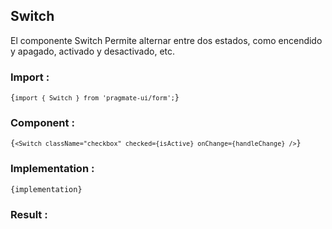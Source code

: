
## Switch

El componente Switch Permite
alternar entre dos estados, como encendido y apagado, activado y
desactivado, etc.

### Import :

<Code>{`import { Switch } from 'pragmate-ui/form';`}</Code>

### Component :

<Code>{`<Switch className="checkbox" checked={isActive} onChange={handleChange} />`}</Code>

### Implementation :

<Code>{implementation}</Code>

### Result :

<Results />
